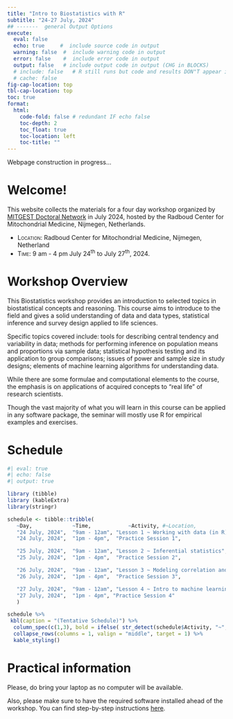 ```yaml
---
title: "Intro to Biostatistics with R"
subtitle: "24-27 July, 2024"
## -------  general Output Options
execute:     
  eval: false
  echo: true     #  include source code in output
  warning: false  #  include warning code in output
  error: false    #  include error code in output
  output: false   # include output code in output (CHG in BLOCKS)
  # include: false   # R still runs but code and results DON"T appear in output  
  # cache: false
fig-cap-location: top
tbl-cap-location: top
toc: true
format:
  html:
    code-fold: false # redundant IF echo false 
    toc-depth: 2
    toc_float: true
    toc-location: left
    toc-title: ""
---
```



::: {.callout-caution collapse="false"}
Webpage construction in progress...
:::


# Welcome! 

This website collects the materials for a four day workshop organized by [MITGEST Doctoral Network](https://www.mitgest.eu/) in July 2024, hosted by the Radboud Center for Mitochondrial Medicine, Nijmegen, Netherlands.

- [Location:]{.smallcaps} Radboud Center for Mitochondrial Medicine, Nijmegen, Netherland
- [Time:]{.smallcaps} 9 am - 4 pm July 24^th^ to July 27^th^, 2024.


# Workshop Overview

This Biostatistics workshop provides an introduction to selected topics in biostatistical concepts and reasoning. 
This course aims to introduce to the field and gives a solid understanding of data and data types, statistical inference and survey design applied to life sciences. 

Specific topics covered include: tools for describing central tendency and variability in data; methods for performing inference on population means and proportions via sample data; statistical hypothesis testing and its application to group comparisons; issues of power and sample size in study designs; elements of machine learning algorithms for understanding data.

While there are some formulae and computational elements to the course, the emphasis is on applications of acquired concepts to “real life” of research scientists. 

Though the vast majority of what you will learn in this course can be applied in any software package, the seminar will mostly use R for empirical examples and exercises. 


<!-- After completing the course, you will: -->

<!-- + ~~Know the technical and substantive difference between fixed and random effects.~~ -->
<!-- Understand random intercepts and random coefficients and know when to use each one.~~ -->
<!-- + ~~Know how to combine the strengths of random-effects and fixed effects approaches into a single model.~~ -->
<!-- + ~~Know how to estimate these models and interpret the results.~~ -->

<!-- # Why use R? -->




# Schedule

```r
#| eval: true
#| echo: false
#| output: true

library (tibble)
library (kableExtra)
library(stringr)

schedule <- tibble::tribble(
   ~Day,             ~Time,            ~Activity, #~Location,
   "24 July, 2024",  "9am - 12am", "Lesson 1 ~ Working with data (in R)", # "Building ??, Room ?",
   "24 July, 2024",  "1pm - 4pm",  "Practice Session 1",                  #"Building ??, Room ?",

   "25 July, 2024",  "9am - 12am", "Lesson 2 ~ Inferential statistics",               # "Building ??, Room ?",
   "25 July, 2024",  "1pm - 4pm",  "Practice Session 2",                 #"Building ??, Room ?",

   "26 July, 2024",  "9am - 12am", "Lesson 3 ~ Modeling correlation and regression",#  "Building ??, Room ?",
   "26 July, 2024",  "1pm - 4pm",  "Practice Session 3",                  #"Building ??, Room ?",

   "27 July, 2024",  "9am - 12am", "Lesson 4 ~ Intro to machine learning",  #   "Building ??, Room ?",
   "27 July, 2024",  "1pm - 4pm", "Practice Session 4"                   #"Building ??, Room ?"
   )

schedule %>% 
 kbl(caption = "(Tentative Schedule)") %>% 
  column_spec(c(1,3), bold = ifelse( str_detect(schedule$Activity, "~", negate = FALSE), TRUE, FALSE)) %>% 
  collapse_rows(columns = 1, valign = "middle", target = 1) %>% 
  kable_styling()
```
 
<!-- Hot & cold drinks will be served during the morning breaks. -->

# Practical information

Please, do bring your laptop as no computer will be available.  

Also, please make sure to have the required software installed ahead of the workshop. You can find step-by-step instructions [here](https://r4biostats.com/install.html).  


